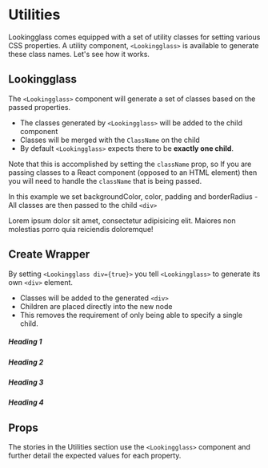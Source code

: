 
<Meta title="Utilities/Introduction" />

# Utilities

Lookingglass comes equipped with a set of utility classes for setting various CSS properties.
A utility component, `<Lookingglass>` is available to generate these class names. Let's see how it works.

## Lookingglass

The `<Lookingglass>` component will generate a set of classes based on the passed properties.

-   The classes generated by `<Lookingglass>` will be added to the child component
-   Classes will be merged with the `ClassName` on the child
-   By default `<Lookingglass>` expects there to be **exactly one child**.

Note that this is accomplished by setting the `className` prop, so If you are passing classes to a React component
(opposed to an HTML element) then you will need to handle the `className` that is being passed.

In this example we set backgroundColor, color, padding and borderRadius - All classes are then passed to the child `<div>`

<Canvas>
    <Lookingglass backgroundColor="primary" color="white" padding="3" borderRadius="2">
        <div className="childclass">
            Lorem ipsum dolor sit amet, consectetur adipisicing elit. Maiores non molestias porro quia reiciendis
            doloremque!
        </div>
    </Lookingglass>
</Canvas>

## Create Wrapper

By setting `<Lookingglass div={true}>` you tell `<Lookingglass>` to generate its own `<div>` element.

-   Classes will be added to the generated `<div>`
-   Children are placed directly into the new node
-   This removes the requirement of only being able to specify a single child.

<Canvas>
    <Lookingglass div backgroundColor="primary" color="white" padding="3" borderRadius="2">
        <h5>Heading 1</h5>
        <h5>Heading 2</h5>
        <h5>Heading 3</h5>
        <h5>Heading 4</h5>
    </Lookingglass>
</Canvas>

## Props

The stories in the Utilities section use the `<Lookingglass>` component and further detail the expected values for each property.
